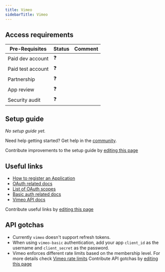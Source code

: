 ```yaml
---
title: Vimeo
sidebarTitle: Vimeo
---
```



<Overview />
<PreBuiltTooling />
<PreBuiltUseCases />

## Access requirements
| Pre-Requisites | Status | Comment|
| - | - | - |
| Paid dev account | ❓ |  |
| Paid test account | ❓ |  |
| Partnership | ❓ | |
| App review | ❓ |  |
| Security audit | ❓ | |


## Setup guide

_No setup guide yet._

<Tip>Need help getting started? Get help in the [community](https://nango.dev/slack).</Tip>

<Note>Contribute improvements to the setup guide by [editing this page](https://github.com/nangohq/nango/tree/master/docs-v2/integrations/all/vimeo.mdx)</Note>


## Useful links

-   [How to register an Application](https://developer.vimeo.com/api/guides/start#register-your-app)
-   [OAuth related docs](https://developer.vimeo.com/api/authentication)
-   [List of OAuth scopes](https://developer.vimeo.com/api/authentication#table-1)
-   [Basic auth related docs](https://developer.vimeo.com/api/authentication#working-with-basic-authentication)
-   [Vimeo API docs](https://developer.vimeo.com/api/reference)

<Note>Contribute useful links by [editing this page](https://github.com/nangohq/nango/tree/master/docs-v2/integrations/all/vimeo.mdx)</Note>

## API gotchas
-   Currently `vimeo` doesn't support refresh tokens.
-   When using `vimeo-basic` authentication, add your app `client_id` as the username and `client_secret` as the password.
-   Vimeo enforces different rate limits based on the membership level. For more details check [Vimeo rate limits](https://developer.vimeo.com/guidelines/rate-limiting)
<Note>Contribute API gotchas by [editing this page](https://github.com/nangohq/nango/tree/master/docs-v2/integrations/all/vimeo.mdx)</Note>
